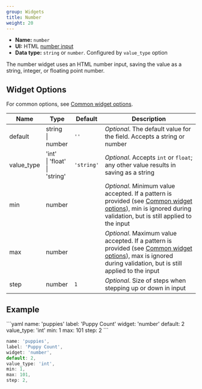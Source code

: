 ```yaml
---
group: Widgets
title: Number
weight: 20
---
```


- **Name:** `number`
- **UI:** HTML [number input](https://developer.mozilla.org/en-US/docs/Web/HTML/Element/input/number)
- **Data type:** `string` or `number`. Configured by `value_type` option

The number widget uses an HTML number input, saving the value as a string, integer, or floating point number.

## Widget Options

For common options, see [Common widget options](/docs/widgets#common-widget-options).

| Name       | Type                                   | Default    | Description                                                                                                                                                                                          |
| ---------- | -------------------------------------- | ---------- | ---------------------------------------------------------------------------------------------------------------------------------------------------------------------------------------------------- |
| default    | string<br />\| number                  | `''`       | _Optional_. The default value for the field. Accepts a string or number                                                                                                                              |
| value_type | 'int'<br />\| 'float'<br />\| 'string' | `'string'` | _Optional_. Accepts `int` or `float`; any other value results in saving as a string                                                                                                                  |
| min        | number                                 |            | _Optional_. Minimum value accepted. If a pattern is provided (see [Common widget options](/docs/widgets#common-widget-options)), min is ignored during validation, but is still applied to the input |
| max        | number                                 |            | _Optional_. Maximum value accepted. If a pattern is provided (see [Common widget options](/docs/widgets#common-widget-options)), max is ignored during validation, but is still applied to the input |
| step       | number                                 | `1`        | _Optional_. Size of steps when stepping up or down in input                                                                                                                                          |

## Example

<CodeTabs>
```yaml
name: 'puppies'
label: 'Puppy Count'
widget: 'number'
default: 2
value_type: 'int'
min: 1
max: 101
step: 2
```

```js
name: 'puppies',
label: 'Puppy Count',
widget: 'number',
default: 2,
value_type: 'int',
min: 1,
max: 101,
step: 2,
```

</CodeTabs>
